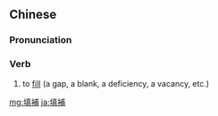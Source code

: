 {{also|填补}}
==Chinese==
{{zh-forms|s=填补}}

===Pronunciation===
{{zh-pron
|m=tiánbǔ
|c=tin4 bou2
|mn=qz,xm,zz:tiân-pó͘/tw:thiân-pó͘
|cat=v
}}

===Verb===
{{zh-verb}}

# to [[fill]] (a gap, a blank, a deficiency, a vacancy, etc.)

[[mg:填補]]
[[ja:填補]]